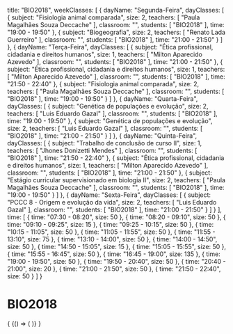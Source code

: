   title: "BIO2018",
  weekClasses: [
    {
      dayName: "Segunda-Feira",
      dayClasses: [
        {
          subject: "Fisiologia animal comparada",
          size: 2,
          teachers: [
            "Paula Magalhães Souza Deccache"
          ],
          classroom: "",
          students: [
            "BIO2018"
          ],
          time: "19:00 - 19:50"
        },
        {
          subject: "Biogeografia",
          size: 2,
          teachers: [
            "Renato Lada Guerreiro"
          ],
          classroom: "",
          students: [
            "BIO2018"
          ],
          time: "21:00 - 21:50"
        }
      ]
    },
    {
      dayName: "Terça-Feira",
      dayClasses: [
        {
          subject: "Ética profissional, cidadania e direitos humanos",
          size: 1,
          teachers: [
            "Milton Aparecido Azevedo"
          ],
          classroom: "",
          students: [
            "BIO2018"
          ],
          time: "21:00 - 21:50"
        },
        {
          subject: "Ética profissional, cidadania e direitos humanos",
          size: 1,
          teachers: [
            "Milton Aparecido Azevedo"
          ],
          classroom: "",
          students: [
            "BIO2018"
          ],
          time: "21:50 - 22:40"
        },
        {
          subject: "Fisiologia animal comparada",
          size: 2,
          teachers: [
            "Paula Magalhães Souza Deccache"
          ],
          classroom: "",
          students: [
            "BIO2018"
          ],
          time: "19:00 - 19:50"
        }
      ]
    },
    {
      dayName: "Quarta-Feira",
      dayClasses: [
        {
          subject: "Genética de populações e evolução",
          size: 2,
          teachers: [
            "Luis Eduardo Gazal"
          ],
          classroom: "",
          students: [
            "BIO2018"
          ],
          time: "19:00 - 19:50"
        },
        {
          subject: "Genética de populações e evolução",
          size: 2,
          teachers: [
            "Luis Eduardo Gazal"
          ],
          classroom: "",
          students: [
            "BIO2018"
          ],
          time: "21:00 - 21:50"
        }
      ]
    },
    {
      dayName: "Quinta-Feira",
      dayClasses: [
        {
          subject: "Trabalho de conclusão de curso II",
          size: 1,
          teachers: [
            "Jhones Donizetti Mendes"
          ],
          classroom: "",
          students: [
            "BIO2018"
          ],
          time: "21:50 - 22:40"
        },
        {
          subject: "Ética profissional, cidadania e direitos humanos",
          size: 1,
          teachers: [
            "Milton Aparecido Azevedo"
          ],
          classroom: "",
          students: [
            "BIO2018"
          ],
          time: "21:00 - 21:50"
        },
        {
          subject: "Estágio curricular supervisionado em biologia II",
          size: 2,
          teachers: [
            "Paula Magalhães Souza Deccache"
          ],
          classroom: "",
          students: [
            "BIO2018"
          ],
          time: "19:00 - 19:50"
        }
      ]
    },
    {
      dayName: "Sexta-Feira",
      dayClasses: [
        {
          subject: "PCCC 8 - Origem e evolução da vida",
          size: 2,
          teachers: [
            "Luis Eduardo Gazal"
          ],
          classroom: "",
          students: [
            "BIO2018"
          ],
          time: "21:00 - 21:50"
        }
      ]
    }
  ],
  time: [
    {
      time: "07:30 - 08:20",
      size: 50
    },
    {
      time: "08:20 - 09:10",
      size: 50
    },
    {
      time: "09:10 - 09:25",
      size: 15
    },
    {
      time: "09:25 - 10:15",
      size: 50
    },
    {
      time: "10:15 - 11:05",
      size: 50
    },
    {
      time: "11:05 - 11:55",
      size: 50
    },
    {
      time: "11:55 - 13:10",
      size: 75
    },
    {
      time: "13:10 - 14:00",
      size: 50
    },
    {
      time: "14:00 - 14:50",
      size: 50
    },
    {
      time: "14:50 - 15:05",
      size: 15
    },
    {
      time: "15:05 - 15:55",
      size: 50
    },
    {
      time: "15:55 - 16:45",
      size: 50
    },
    {
      time: "16:45 - 19:00",
      size: 135
    },
    {
      time: "19:00 - 19:50",
      size: 50
    },
    {
      time: "19:50 - 20:40",
      size: 50
    },
    {
      time: "20:40 - 21:00",
      size: 20
    },
    {
      time: "21:00 - 21:50",
      size: 50
    },
    {
      time: "21:50 - 22:40",
      size: 50
    }
  ]
}

# BIO2018

<div>
  {
    <BrowserOnly>
      {() => (
        <Grid
          title={data.title}
          weekClasses={data.weekClasses}
          time={data.time}
        />
      )}
    </BrowserOnly>
  }
</div>
